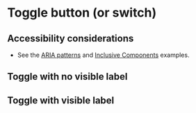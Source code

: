 
# Toggle button (or switch)

## Accessibility considerations
- See the [ARIA patterns](https://www.w3.org/WAI/ARIA/apg/patterns/switch/examples/switch-button/) and [Inclusive Components](https://inclusive-components.design/toggle-button/) examples.

## Toggle with no visible label
<Preview>
    <Story id="components-toggle--toggle" />
</Preview>

## Toggle with visible label
<Preview>
    <Story id="components-toggle--toggle-with-label" />
</Preview>
